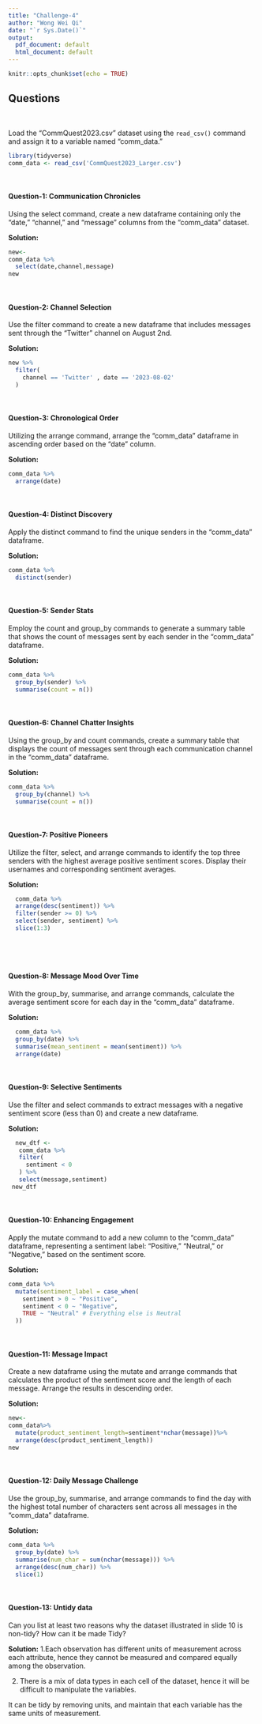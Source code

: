 ```yaml
---
title: "Challenge-4"
author: "Wong Wei Qi"
date: "`r Sys.Date()`"
output:
  pdf_document: default
  html_document: default
---
```


```r
knitr::opts_chunk$set(echo = TRUE)
```

<style>
p.comment {
background-color: #DBDBDB;
padding: 10px;
border: 1px solid black;
margin-left: 25px;
border-radius: 5px;
font-style: italic;
}

</style>

## Questions
<br>

Load the "CommQuest2023.csv" dataset using the `read_csv()` command and assign it to a variable named "comm_data." 

```r
library(tidyverse)
comm_data <- read_csv('CommQuest2023_Larger.csv')

```
<br>


#### Question-1: Communication Chronicles

Using the select command, create a new dataframe containing only the "date," "channel," and "message" columns from the "comm_data" dataset.

**Solution:**

```r
new<-
comm_data %>%
  select(date,channel,message)
new
```
<br>

#### Question-2: Channel Selection

Use the filter command to create a new dataframe that includes messages sent through the "Twitter" channel on August 2nd.

**Solution:**

```r
new %>% 
  filter(
    channel == 'Twitter' , date == '2023-08-02'
  ) 
```
<br>

#### Question-3: Chronological Order

Utilizing the arrange command, arrange the "comm_data" dataframe in ascending order based on the "date" column.

**Solution:**

```r
comm_data %>%
  arrange(date)
```
<br>

#### Question-4: Distinct Discovery

Apply the distinct command to find the unique senders in the "comm_data" dataframe.

**Solution:**

```r
comm_data %>%
  distinct(sender)
```
<br>

#### Question-5: Sender Stats

Employ the count and group_by commands to generate a summary table that shows the count of messages sent by each sender in the "comm_data" dataframe.

**Solution:**

```r
comm_data %>%
  group_by(sender) %>%
  summarise(count = n())
```
<br>

#### Question-6: Channel Chatter Insights

Using the group_by and count commands, create a summary table that displays the count of messages sent through each communication channel in the "comm_data" dataframe.

**Solution:**

```r
comm_data %>%
  group_by(channel) %>%
  summarise(count = n())

```
<br>

#### Question-7: Positive Pioneers

Utilize the filter, select, and arrange commands to identify the top three senders with the highest average positive sentiment scores. Display their usernames and corresponding sentiment averages.

**Solution:**

```r
  comm_data %>%
  arrange(desc(sentiment)) %>%
  filter(sender >= 0) %>%
  select(sender, sentiment) %>%
  slice(1:3)
  
  
```
<br>

#### Question-8: Message Mood Over Time

With the group_by, summarise, and arrange commands, calculate the average sentiment score for each day in the "comm_data" dataframe.

**Solution:**

```r
  comm_data %>%
  group_by(date) %>%
  summarise(mean_sentiment = mean(sentiment)) %>%
  arrange(date)

```
<br>

#### Question-9: Selective Sentiments

Use the filter and select commands to extract messages with a negative sentiment score (less than 0) and create a new dataframe.

**Solution:**

```r
  new_dtf <-
   comm_data %>%
   filter(
     sentiment < 0
   ) %>%
   select(message,sentiment)
 new_dtf
```
<br>

#### Question-10: Enhancing Engagement

Apply the mutate command to add a new column to the "comm_data" dataframe, representing a sentiment label: "Positive," "Neutral," or "Negative," based on the sentiment score.

**Solution:**

```r
comm_data %>%
  mutate(sentiment_label = case_when(
    sentiment > 0 ~ "Positive",
    sentiment < 0 ~ "Negative",
    TRUE ~ "Neutral" # Everything else is Neutral
  ))
```
<br>

#### Question-11: Message Impact

Create a new dataframe using the mutate and arrange commands that calculates the product of the sentiment score and the length of each message. Arrange the results in descending order.

**Solution:**

```r
new<-
comm_data%>%
  mutate(product_sentiment_length=sentiment*nchar(message))%>%
  arrange(desc(product_sentiment_length))
new
```
<br>

#### Question-12: Daily Message Challenge

Use the group_by, summarise, and arrange commands to find the day with the highest total number of characters sent across all messages in the "comm_data" dataframe.

**Solution:**

```r
comm_data %>%
  group_by(date) %>%
  summarise(num_char = sum(nchar(message))) %>%
  arrange(desc(num_char)) %>%
  slice(1)

```
<br>

#### Question-13: Untidy data

Can you list at least two reasons why the dataset illustrated in slide 10 is non-tidy? How can it be made Tidy?

**Solution:** 
1.Each observation has different units of measurement across each attribute, hence they cannot be measured and compared equally among the observation.

2. There is a mix of data types in each cell of the dataset, hence it will be difficult to manipulate the variables.

It can be tidy by removing units, and maintain that each variable has the same units of measurement.